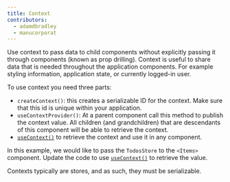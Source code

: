 ```yaml
---
title: Context
contributors:
  - adamdbradley
  - manucorporat
---
```


Use context to pass data to child components without explicitly passing it through components (known as prop drilling). Context is useful to share data that is needed throughout the application components. For example styling information, application state, or currently logged-in user.

To use context you need three parts:

- `createContext()`: this creates a serializable ID for the context. Make sure that this id is unique within your application.
- `useContextProvider()`: At a parent component call this method to publish the context value. All children (and grandchildren) that are descendants of this component will be able to retrieve the context.
- [`useContext()`](/docs/components/context/index.mdx#usecontext) to retrieve the context and use it in any component.

In this example, we would like to pass the `TodosStore` to the `<Items>` component. Update the code to use [`useContext()`](/docs/components/context/index.mdx#usecontext) to retrieve the value.

Contexts typically are stores, and as such, they must be serializable.
